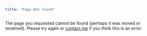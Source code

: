 ```yaml
---
title: "Page Not Found"
---
```


::: {.callout-important appearance="minimal"}
The page you requested cannot be found (perhaps it was moved or renamed). Please try again or [contact me](mailto:pcrawfo6@gmu.edu) if you think this is an error.
:::

```{=html}
<div class="no-row-height column-margin column-container">
  <span class="margin-aside">
    <p id="randomMessage" style="font-style: italic; font-size: 1rem; text-align: center;">
    </p>
  </span>
</div>

<script>
    var messages = [
        "We hold these truths to be self-evident, that all men are created equal, that they are endowed by their Creator with certain unalienable Rights, that among these are Life, Liberty and the Pursuit of F5.",
        "Using this website is just a system of groping about in the dark.",
        "The curious task of this webpage is to demonstrate to men how little they really know about what they imagine they can find.",
        "In the long run, all links are dead.",
        "An economist is someone who sees a website that doesn't work in practice and wonders if it wouldn't work in theory.",
        "This website was led by an invisible hand to promote an end which was no part of my intention."
    ];

    window.onload = function() {
        var randomIndex = Math.floor(Math.random() * messages.length);
        document.getElementById('randomMessage').textContent = messages[randomIndex];
    };
</script>
```
